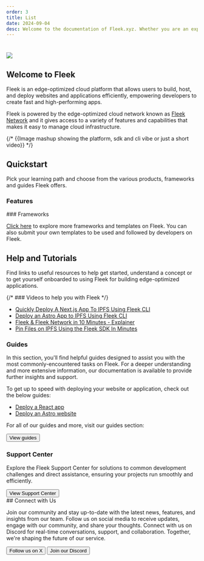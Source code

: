 ```yaml
---
order: 3
title: List
date: 2024-09-04
desc: Welcome to the documentation of Fleek.xyz. Whether you are an expert or an absolute beginner, you'll find your answers here.
---
```



# ![](./docs-hero-fleek.svg)

## Welcome to Fleek

Fleek is an edge-optimized cloud platform that allows users to build, host, and deploy websites and applications efficiently, empowering developers to create fast and high-performing apps.

Fleek is powered by the edge-optimized cloud network known as [Fleek Network](/docs/infrastructure/) and it gives access to a variety of features and capabilities that makes it easy to manage cloud infrastructure.

{/* {{Image mashup showing the platform, sdk and cli vibe or just a short video}} */}

<div className="my-12 bg-gray-dark-6 p-[1px]" />

## Quickstart

Pick your learning path and choose from the various products, frameworks and guides Fleek offers.

### Features

<div className='grid grid-cols-1 lg:grid-cols-2 gap-12 mb-12'>

<DocIntroCard
  title="Hosting on Fleek"
  description="Easily upload, maintain, store and serve apps on one unified interface"
  href="/docs/platform/hosting"
/>
<DocIntroCard
  title="Fleek Functions"
  description="Execute server-side code using Fleek Network’s on-chain cloud infrastructure"
  href="/docs/platform/fleek-functions"
/>
<DocIntroCard
  title="Fullstack Next.js on Fleek"
  description="Enables seamless deployment of server-side Next.js applications on Fleek"
  href="/docs/cli/fleek-next-adapter"
/>
<DocIntroCard
  title="Fleek Edge SGX"
  description="Enable secure compute capabilities using Trusted Execution Environments (TEEs)"
  href="/docs/cli/edge-sgx"
/>
<DocIntroCard
  title="Fleek CLI"
  description="Interact with all our product services directly from your terminal"
  href="/docs/cli/"
/>
<DocIntroCard
  title="Fleek SDK"
  description="TypeScript library that allows you to interact with Fleek’s services"
  href="/docs/sdk/"
/>

</div>
### Frameworks

<div className="mb-12 grid grid-cols-2 gap-12 lg:grid-cols-3">
  <DocIntroCard
    title="Next.js"
    href="https://app.fleek.xyz/templates/cm337u3fd000d5dlytu1llarf/"
    icon="/svg/nextjs-icon.svg"
  />
  <DocIntroCard
    title="Astro"
    href="https://app.fleek.xyz/templates/clx3f5nem000333n7acqcxiwj/"
    icon="/svg/astro-icon.svg"
  />
  <DocIntroCard
    title="Gatsby"
    href="https://app.fleek.xyz/templates/clx3g0ol70001oewqgw7k7knx/"
    icon="/svg/gatsby-icon.svg"
  />
  <DocIntroCard
    title="Nuxt"
    href="https://app.fleek.xyz/templates/clx3hq2e20001vm7ee9wd81o4/"
    icon="/svg/nuxt-icon.svg"
  />
  <DocIntroCard
    title="Vue"
    href="https://app.fleek.xyz/templates/clx3gdagl0001byl7romw0ynd/"
    icon="/svg/vue-icon.svg"
  />
  <DocIntroCard
    title="Hugo"
    href="https://app.fleek.xyz/templates/clx3f5nem000333n7acqcxiwj/"
    icon="/svg/hugo-icon.svg"
  />
</div>

[Click here](https://app.fleek.xyz/templates) to explore more frameworks and templates on Fleek.
You can also submit your own templates to be used and followed by developers on Fleek.

<div className="my-12 bg-gray-dark-6 p-[1px]" />

## Help and Tutorials

Find links to useful resources to help get started, understand a concept or to get yourself onboarded
to using Fleek for building edge-optimized applications.

{/* ### Videos to help you with Fleek */}

- [Quickly Deploy A Next.js App To IPFS Using Fleek CLI](https://www.youtube.com/watch?v=ZR6hoLODDvI)
- [Deploy an Astro App to IPFS Using Fleek CLI](https://www.youtube.com/watch?v=PejRu-zaJtY)
- [Fleek & Fleek Network in 10 Minutes - Explainer](https://www.youtube.com/watch?v=1zwwyTQ8JIM)
- [Pin Files on IPFS Using the Fleek SDK In Minutes](https://www.youtube.com/watch?v=2OzwtDH7K0A)

### Guides

In this section, you'll find helpful guides designed to assist you with the most commonly-encountered tasks on Fleek. For a deeper understanding and more extensive information, our documentation is available to provide further insights and support.

To get up to speed with deploying your website or application, check out the below guides:

- [Deploy a React app](/docs/platform/frameworks#host-a-react-app)
- [Deploy an Astro website](/docs/platform/frameworks#host-a-react-app)

For all of our guides and more, visit our guides section:

<div className="w-fit">
  <Button
    variant="secondary"
    href="/guides"
    target="_blank"
    rel="noopener noreferrer"
  >
    View guides
  </Button>
</div>

### Support Center

Explore the Fleek Support Center for solutions to common development challenges and direct assistance, ensuring your projects run smoothly and efficiently.

<div className="w-fit">
  <Button
    variant="secondary"
    href="/support"
    target="_blank"
    rel="noopener noreferrer"
  >
    View Support Center
  </Button>
</div>

<div className="my-12 bg-gray-dark-6 p-[1px]" />
## Connect with Us

Join our community and stay up-to-date with the latest news, features, and insights from our team. Follow us on social media to receive updates, engage with our community, and share your thoughts. Connect with us on Discord for real-time conversations, support, and collaboration. Together, we're shaping the future of our service.

<div className="justify-left mb-32 mt-12 flex flex-col gap-16 sm:flex-row">
  <Button
    variant="secondary"
    href="https://x.com/fleek"
    target="_blank"
    rel="noopener noreferrer"
  >
    Follow us on X
  </Button>
  <Button
    variant="secondary"
    href="https://discord.gg/fleek"
    target="_blank"
    rel="noopener noreferrer"
  >
    Join our Discord
  </Button>
</div>
